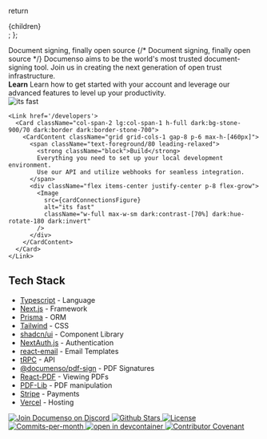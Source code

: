 

  return <div className="mt-20">{children}</div>;
};

<Wrapper>
  <div
    className="fixed inset-0 -z-10 bg-center -mt-[15vh] h-full scale-125 object-cover dark:contrast-[70%] dark:invert dark:sepia md:scale-150 lg:scale-[175%] opacity-40 dark:opacity-20"
    style={{
      backgroundImage: `url('${backgroundPattern.src}')`,
    }}
  />
  <div className="flex flex-col items-center mb-16">
    <span className="text-center text-4xl font-bold leading-tight tracking-tight md:text-[48px] lg:text-[64px]">Document signing, finally open source</span>
    {/* <span className="-mt-1 text-lg">Document signing, finally open source</span> */}
    <span className="text-muted-foreground mx-auto mt-4 max-w-2xl text-center leading-normal tracking-tight">Documenso aims to be the world's most trusted document-signing tool. Join us in creating the next generation of open trust infrastructure.</span>

  </div>

  <div className="mt-6 grid grid-cols-1 md:grid-cols-2 gap-8 md:mt-8">
    <Link href="/users">
      <Card className="col-span-2 lg:col-span-1 h-full dark:bg-stone-900/70 dark:border dark:border-stone-700">
        <CardContent className="grid grid-cols-1 gap-8 p-6 max-h-[460px]">
          <span className="text-foreground/80 leading-relaxed">
            <strong className="block">Learn</strong>
            Learn how to get started with your account and leverage our advanced features to level up your productivity.
          </span>
          <div className="flex items-center justify-center p-8 flex-grow">
            <Image
              src={cardBeautifulFigure}
              alt="its fast"
              className="w-full max-w-xs dark:contrast-[70%] dark:hue-rotate-180 dark:invert"
            />
          </div>
        </CardContent>
      </Card>
    </Link>

    <Link href='/developers'>
      <Card className="col-span-2 lg:col-span-1 h-full dark:bg-stone-900/70 dark:border dark:border-stone-700">
        <CardContent className="grid grid-cols-1 gap-8 p-6 max-h-[460px]">
          <span className="text-foreground/80 leading-relaxed">
            <strong className="block">Build</strong>
            Everything you need to set up your local development environment.
            Use our API and utilize webhooks for seamless integration.
          </span>
          <div className="flex items-center justify-center p-8 flex-grow">
            <Image
              src={cardConnectionsFigure}
              alt="its fast"
              className="w-full max-w-sm dark:contrast-[70%] dark:hue-rotate-180 dark:invert"
            />
          </div>
        </CardContent>
      </Card>
    </Link>

  </div>
</Wrapper>

## Tech Stack

- [Typescript](https://www.typescriptlang.org/) - Language
- [Next.js](https://nextjs.org/) - Framework
- [Prisma](https://www.prisma.io/) - ORM
- [Tailwind](https://tailwindcss.com/) - CSS
- [shadcn/ui](https://ui.shadcn.com/) - Component Library
- [NextAuth.js](https://next-auth.js.org/) - Authentication
- [react-email](https://react.email/) - Email Templates
- [tRPC](https://trpc.io/) - API
- [@documenso/pdf-sign](https://www.npmjs.com/package/@documenso/pdf-sign) - PDF Signatures
- [React-PDF](https://github.com/wojtekmaj/react-pdf) - Viewing PDFs
- [PDF-Lib](https://github.com/Hopding/pdf-lib) - PDF manipulation
- [Stripe](https://stripe.com/) - Payments
- [Vercel](https://vercel.com) - Hosting

<div className="mt-16 flex items-center justify-center gap-4">
  <a href="https://documen.so/discord">
    <img
      src="https://img.shields.io/badge/Discord-documen.so/discord-%235865F2"
      alt="Join Documenso on Discord"
    />
  </a>
  <a href="https://github.com/documenso/documenso/stargazers">
    <img src="https://img.shields.io/github/stars/documenso/documenso" alt="Github Stars" />
  </a>
  <a href="https://github.com/documenso/documenso/blob/main/LICENSE">
    <img src="https://img.shields.io/badge/license-AGPLv3-purple" alt="License" />
  </a>
  <a href="https://github.com/documenso/documenso/pulse">
    <img
      src="https://img.shields.io/github/commit-activity/m/documenso/documenso"
      alt="Commits-per-month"
    />
  </a>
  <a href="https://vscode.dev/redirect?url=vscode://ms-vscode-remote.remote-containers/cloneInVolume?url=https://github.com/documenso/documenso">
    <img
      alt="open in devcontainer"
      src="https://img.shields.io/static/v1?label=Dev%20Containers&message=Enabled&color=blue&logo=visualstudiocode"
    />
  </a>
  <a href="https://github.com/documenso/documenso/blob/main/CODE_OF_CONDUCT.md">
    <img
      src="https://img.shields.io/badge/Contributor%20Covenant-2.1-4baaaa.svg"
      alt="Contributor Covenant"
    />
  </a>
</div>
